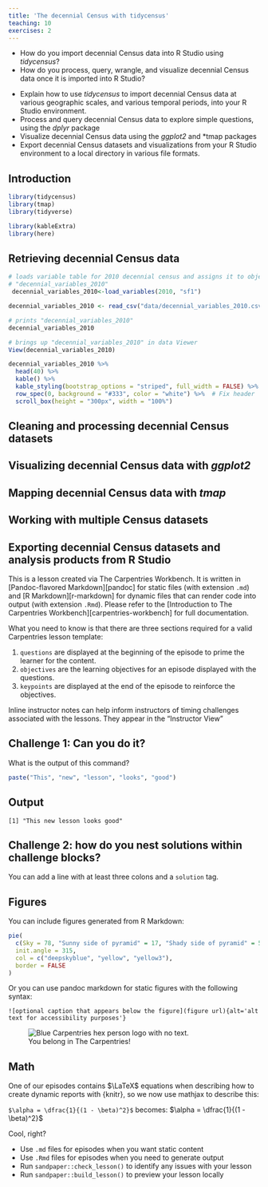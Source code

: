 ```yaml
---
title: 'The decennial Census with tidycensus'
teaching: 10
exercises: 2
---
```


:::::::::::::::::::::::::::::::::::::: questions 

- How do you import decennial Census data into R Studio using *tidycensus*?
- How do you process, query, wrangle, and visualize decennial Census data once it is imported into R Studio? 

::::::::::::::::::::::::::::::::::::::::::::::::

::::::::::::::::::::::::::::::::::::: objectives

- Explain how to use *tidycensus* to import decennial Census data at various geographic scales, and various temporal periods, into your R Studio environment. 
- Process and query decennial Census data to explore simple questions, using the *dplyr* package 
- Visualize decennial Census data using the *ggplot2* and *tmap packages
- Export decennial Census datasets and visualizations from your R Studio environment to a local directory in various file formats. 

::::::::::::::::::::::::::::::::::::::::::::::::

## Introduction

```r
library(tidycensus)
library(tmap)
library(tidyverse)
```

```r
library(kableExtra)
library(here)
```

## Retrieving decennial Census data

```r
# loads variable table for 2010 decennial census and assigns it to object named
# "decennial_variables_2010"
 decennial_variables_2010<-load_variables(2010, "sf1")
```

```r
decennial_variables_2010 <- read_csv("data/decennial_variables_2010.csv")
```

```r
# prints "decennial_variables_2010"
decennial_variables_2010
```

```r
# brings up "decennial_variables_2010" in data Viewer
View(decennial_variables_2010)
```


```r
decennial_variables_2010 %>%
  head(40) %>%
  kable() %>%
  kable_styling(bootstrap_options = "striped", full_width = FALSE) %>%
  row_spec(0, background = "#333", color = "white") %>%  # Fix header
  scroll_box(height = "300px", width = "100%")
```




## Cleaning and processing decennial Census datasets

## Visualizing decennial Census data with *ggplot2*

## Mapping decennial Census data with *tmap*

## Working with multiple Census datasets

## Exporting decennial Census datasets and analysis products from R Studio


This is a lesson created via The Carpentries Workbench. It is written in
[Pandoc-flavored Markdown][pandoc] for static files (with extension `.md`) and
[R Markdown][r-markdown] for dynamic files that can render code into output
(with extension `.Rmd`). Please refer to the [Introduction to The Carpentries
Workbench][carpentries-workbench] for full documentation.

What you need to know is that there are three sections required for a valid
Carpentries lesson template:

 1. `questions` are displayed at the beginning of the episode to prime the
    learner for the content.
 2. `objectives` are the learning objectives for an episode displayed with
    the questions.
 3. `keypoints` are displayed at the end of the episode to reinforce the
    objectives.

:::::::::::::::::::::::::::::::::::::::::::::::::::::::::::::::::::: instructor

Inline instructor notes can help inform instructors of timing challenges
associated with the lessons. They appear in the "Instructor View"

::::::::::::::::::::::::::::::::::::::::::::::::::::::::::::::::::::::::::::::::

::::::::::::::::::::::::::::::::::::: challenge 

## Challenge 1: Can you do it?

What is the output of this command?

```r
paste("This", "new", "lesson", "looks", "good")
```

:::::::::::::::::::::::: solution 

## Output
 
```output
[1] "This new lesson looks good"
```

:::::::::::::::::::::::::::::::::


## Challenge 2: how do you nest solutions within challenge blocks?

:::::::::::::::::::::::: solution 

You can add a line with at least three colons and a `solution` tag.

:::::::::::::::::::::::::::::::::
::::::::::::::::::::::::::::::::::::::::::::::::

## Figures

You can include figures generated from R Markdown:

```r
pie(
  c(Sky = 78, "Sunny side of pyramid" = 17, "Shady side of pyramid" = 5), 
  init.angle = 315, 
  col = c("deepskyblue", "yellow", "yellow3"), 
  border = FALSE
)
```
Or you can use pandoc markdown for static figures with the following syntax:

`![optional caption that appears below the figure](figure url){alt='alt text for
accessibility purposes'}`

![You belong in The Carpentries!](https://raw.githubusercontent.com/carpentries/logo/master/Badge_Carpentries.svg){alt='Blue Carpentries hex person logo with no text.'}

## Math

One of our episodes contains $\LaTeX$ equations when describing how to create
dynamic reports with {knitr}, so we now use mathjax to describe this:

`$\alpha = \dfrac{1}{(1 - \beta)^2}$` becomes: $\alpha = \dfrac{1}{(1 - \beta)^2}$

Cool, right?

::::::::::::::::::::::::::::::::::::: keypoints 

- Use `.md` files for episodes when you want static content
- Use `.Rmd` files for episodes when you need to generate output
- Run `sandpaper::check_lesson()` to identify any issues with your lesson
- Run `sandpaper::build_lesson()` to preview your lesson locally

::::::::::::::::::::::::::::::::::::::::::::::::

